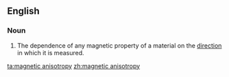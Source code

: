 ==English==

===Noun===
{{en-noun|head=[[magnetic]] [[anisotropy]]|-}}

#{{physics}} The dependence of any magnetic property of a material on the [[direction]] in which it is measured.

[[ta:magnetic anisotropy]]
[[zh:magnetic anisotropy]]